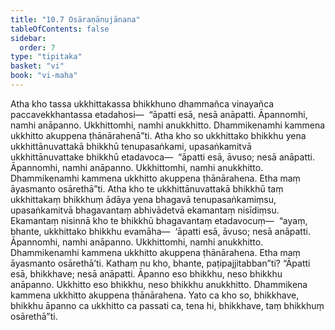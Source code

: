 ```yaml
---
title: "10.7 Osāraṇānujānana"
tableOfContents: false
sidebar:
  order: 7
type: "tipitaka"
basket: "vi"
book: "vi-maha"
---
```



<DynamicBreadcrumb />

<Division number="474" book="vi-maha" e="ch" v="3" p="506">

<Paragraph number="2014" book="vi-maha">
Atha kho tassa ukkhittakassa bhikkhuno dhammañca vinayañca paccavekkhantassa etadahosi—  “āpatti esā, nesā anāpatti. Āpannomhi, namhi anāpanno. Ukkhittomhi, namhi anukkhitto. Dhammikenamhi kammena ukkhitto akuppena ṭhānārahenā”ti. Atha kho so ukkhittako bhikkhu yena ukkhittānuvattakā bhikkhū tenupasaṅkami, upasaṅkamitvā ukkhittānuvattake bhikkhū etadavoca—  “āpatti esā, āvuso; nesā anāpatti. Āpannomhi, namhi anāpanno. Ukkhittomhi, namhi anukkhitto. Dhammikenamhi kammena ukkhitto akuppena ṭhānārahena. Etha maṃ āyasmanto osārethā”ti. Atha kho te ukkhittānuvattakā bhikkhū taṃ ukkhittakaṃ bhikkhuṃ ādāya yena bhagavā tenupasaṅkamiṃsu, upasaṅkamitvā bhagavantaṃ abhivādetvā ekamantaṃ nisīdiṃsu. Ekamantaṃ nisinnā kho te bhikkhū bhagavantaṃ etadavocuṃ—  “ayaṃ, bhante, ukkhittako bhikkhu evamāha—  ‘āpatti esā, āvuso; nesā anāpatti. Āpannomhi, namhi anāpanno. Ukkhittomhi, namhi anukkhitto. Dhammikenamhi kammena ukkhitto akuppena ṭhānārahena. Etha maṃ āyasmanto osārethā’ti. Kathaṃ nu kho, bhante, paṭipajjitabban”ti? “Āpatti esā, bhikkhave; nesā anāpatti. Āpanno eso bhikkhu, neso bhikkhu anāpanno. Ukkhitto eso bhikkhu, neso bhikkhu anukkhitto. Dhammikena kammena ukkhitto akuppena ṭhānārahena. Yato ca kho so, bhikkhave, bhikkhu āpanno ca ukkhitto ca passati ca, tena hi, bhikkhave, taṃ bhikkhuṃ osārethā”ti.
</Paragraph>
</Division>